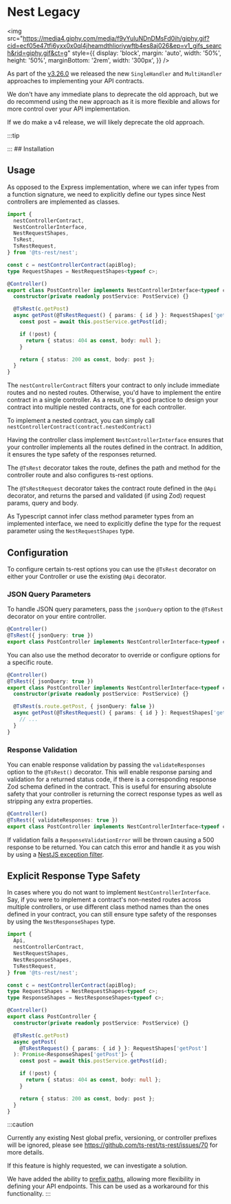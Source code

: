 
# Nest Legacy

<img
  src="https://media4.giphy.com/media/f9vYuluNDnDMsFd0ih/giphy.gif?cid=ecf05e47tfi6yxx0x0ql4jheamdthlioriywftb4es8aj026&ep=v1_gifs_search&rid=giphy.gif&ct=g"
  style={{
    display: 'block',
    margin: 'auto',
    width: '50%',
    height: '50%',
    marginBottom: '2rem',
    width: '300px',
  }}
/>

As part of the [v3.26.0](https://github.com/ts-rest/ts-rest) we released the new `SingleHandler` and `MultiHandler` approaches to implementing your API contracts.

We don't have any immediate plans to deprecate the old approach, but we do recommend using the new approach as it is more flexible and allows for more control over your API implementation.

If we do make a v4 release, we will likely deprecate the old approach.

:::tip

<NestLegacyTransformer />
::: ## Installation

<InstallTabs packageName="@ts-rest/nest" />

## Usage

As opposed to the Express implementation, where we can infer types from a function signature, we need to explicitly define our types since Nest controllers are implemented as classes.

```typescript
import {
  nestControllerContract,
  NestControllerInterface,
  NestRequestShapes,
  TsRest,
  TsRestRequest,
} from '@ts-rest/nest';

const c = nestControllerContract(apiBlog);
type RequestShapes = NestRequestShapes<typeof c>;

@Controller()
export class PostController implements NestControllerInterface<typeof c> {
  constructor(private readonly postService: PostService) {}

  @TsRest(c.getPost)
  async getPost(@TsRestRequest() { params: { id } }: RequestShapes['getPost']) {
    const post = await this.postService.getPost(id);

    if (!post) {
      return { status: 404 as const, body: null };
    }

    return { status: 200 as const, body: post };
  }
}
```

The `nestControllerContract` filters your contract to only include immediate routes and no nested routes. Otherwise, you'd have to implement the entire contract in a single controller. As a result, it's good practice to design your contract into multiple nested contracts, one for each controller.

To implement a nested contract, you can simply call `nestControllerContract(contract.nestedContract)`

Having the controller class implement `NestControllerInterface` ensures that your controller implements all the routes defined in the contract. In addition, it ensures the type safety of the responses returned.

The `@TsRest` decorator takes the route, defines the path and method for the controller route and also configures ts-rest options.

The `@TsRestRequest` decorator takes the contract route defined in the `@Api` decorator, and returns the parsed and validated (if using Zod) request params, query and body.

As Typescript cannot infer class method parameter types from an implemented interface, we need to explicitly define the type for the request parameter using the `NestRequestShapes` type.

## Configuration

To configure certain ts-rest options you can use the `@TsRest` decorator on either your Controller or use the existing `@Api` decorator.

### JSON Query Parameters

To handle JSON query parameters, pass the `jsonQuery` option to the `@TsRest` decorator on your entire controller.

```typescript
@Controller()
@TsRest({ jsonQuery: true })
export class PostController implements NestControllerInterface<typeof c> {}
```

You can also use the method decorator to override or configure options for a specific route.

```typescript
@Controller()
@TsRest({ jsonQuery: true })
export class PostController implements NestControllerInterface<typeof c> {
  constructor(private readonly postService: PostService) {}

  @TsRest(s.route.getPost, { jsonQuery: false })
  async getPost(@TsRestRequest() { params: { id } }: RequestShapes['getPost']) {
    // ...
  }
}
```

### Response Validation

You can enable response validation by passing the `validateResponses` option to the `@TsRest()` decorator.
This will enable response parsing and validation for a returned status code, if there is a corresponding response Zod schema defined in the contract.
This is useful for ensuring absolute safety that your controller is returning the correct response types as well as stripping any extra properties.

```typescript
@Controller()
@TsRest({ validateResponses: true })
export class PostController implements NestControllerInterface<typeof c> {}
```

If validation fails a `ResponseValidationError` will be thrown causing a 500 response to be returned.
You can catch this error and handle it as you wish by using a [NestJS exception filter](https://docs.nestjs.com/exception-filters).

## Explicit Response Type Safety

In cases where you do not want to implement `NestControllerInterface`.
Say, if you were to implement a contract's non-nested routes across multiple controllers, or use different class method names than the ones defined in your contract, you can still ensure type safety of the responses by using the `NestResponseShapes` type.

```typescript
import {
  Api,
  nestControllerContract,
  NestRequestShapes,
  NestResponseShapes,
  TsRestRequest,
} from '@ts-rest/nest';

const c = nestControllerContract(apiBlog);
type RequestShapes = NestRequestShapes<typeof c>;
type ResponseShapes = NestResponseShapes<typeof c>;

@Controller()
export class PostController {
  constructor(private readonly postService: PostService) {}

  @TsRest(c.getPost)
  async getPost(
    @TsRestRequest() { params: { id } }: RequestShapes['getPost']
  ): Promise<ResponseShapes['getPost']> {
    const post = await this.postService.getPost(id);

    if (!post) {
      return { status: 404 as const, body: null };
    }

    return { status: 200 as const, body: post };
  }
}
```

:::caution

Currently any existing Nest global prefix, versioning, or controller prefixes will be ignored, please see https://github.com/ts-rest/ts-rest/issues/70 for more details.

If this feature is highly requested, we can investigate a solution.

We have added the ability to [prefix paths](/docs/core/#path-prefix), allowing more flexibility in defining your API endpoints. This can be used as a workaround for this functionality.
:::
